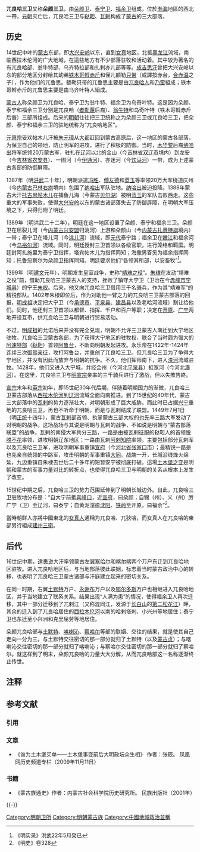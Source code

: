 '''兀良哈三卫'''又称'''朵颜三卫'''，由[[朵颜卫|朵颜卫]]、[[泰宁卫|泰宁卫]]、[[福余卫|福余卫]]组成，位於[[渤海|渤海]]地區的西北一帶。[[元朝|元朝]]灭亡后，兀良哈三卫与[[鞑靼_(蒙古)|鞑靼]]、[[瓦剌|瓦剌]]构成了[[蒙古|蒙古]]的三大部落。

==历史==
14世纪中叶的[[蒙古|蒙古]]东部，即[[大兴安岭|大兴安岭]]以东，直到[[女真|女真]]地区，北抵[[黑龙江|黑龙江]]流域，南临西拉木伦河的广大地域，在這些地方有不少部落驻牧和活动着。其中较为著名的有兀良哈部、翁牛特部、乌齐特拉部和扎剌亦儿部等等。[[成吉思汗|成吉思汗]]曾把大兴安岭以东的部分地区分封给其幼弟[[铁木哥斡赤斤|铁木哥斡赤斤]]和侄儿额勒[[按赤台|只带]]（或譯按赤台，[[合赤温|合赤温]]之子），作为他们的兀鲁思{{NoteTag|兀鲁思（ulus）：蒙古语“人民、分地、国家”之意}}。额勒只带的兀鲁思主要是由[[乌梁海|兀良哈人]]和[[乃蛮|乃蛮]]組成；铁木哥斡赤斤的兀鲁思主要是由乌齐叶特人組成。

[[蒙古人|蒙古人]]称朵颜卫为兀良哈、泰宁卫为翁牛特、福余卫为乌奇叶特。这是因为朵颜、泰宁和福余三卫分别是兀良哈（[[者勒蔑|者勒蔑]]后裔）、[[翁牛特部|翁牛特]]和乌奇叶特（铁木哥斡赤斤后裔）三部所组成。后来的[[明朝|明朝]]往往把三卫统称之为朵颜三卫或兀良哈三卫，把朵颜、泰宁和福余三卫的驻地统称为“兀良哈地区”。

[[元惠宗|元惠宗]]妥欢帖木儿汗被[[朱元璋|朱元璋]]从[[大都|大都]]赶回到蒙古高原后，这一地区的蒙古各部落，为保卫自己的领地，防止明军的进攻，进行了积极的防御。当时，[[木华黎|木华黎]]后裔[[纳哈出|纳哈出]]将军统领20万蒙古军，驻扎在[[辽河|辽河]]以北的金山（今[[吉林省|吉林省]][[双辽市|双辽市]]境内）到龙安（今[[吉林省|吉林省]][[农安县|农安县]]）、一图河（今[[伊通河|伊通河]]）、亦迷河（今[[饮马河|饮马河]]）一带，成为上述蒙古各部的防御屏障。

1387年（明[[洪武|洪武]]二十年），明朝派遣[[冯胜|冯胜]]、[[傅友德|傅友德]]和[[蓝玉|蓝玉]]等率领20万大军绕道庆州（今[[内蒙古|内蒙古]][[巴林右旗|巴林右旗]]境内）包围了[[纳哈出|纳哈出]]军队驻地。[[纳哈出|纳哈出]]被迫投降。1388年蒙古大汗[[北元后主|托古思帖木儿]]在捕鱼儿海（今蒙古[[贝尔湖|贝尔湖]]）被明[[蓝玉|蓝玉]]的军队击败西走。这些重大的军事失败，使得[[大兴安岭|大兴安岭]]以东的蒙古诸部落失去了防御屏障，在明朝大军压境之下，只得归附了明廷。

1389年（明洪武二十二年），明廷在这一地区设置了朵颜、泰宁和福余三卫。朵颜卫在屈裂儿河（今[[内蒙古|内蒙古]][[兴安盟|兴安盟]]归洮河）上游和朵颜山（今[[内蒙古|内蒙古]][[扎赉特旗|扎赉特旗]]境内）一带；泰宁卫在塔儿河（今[[洮儿河|洮儿河]]）流域，即[[元代|元代]]泰宁路；福余卫在[[嫩江|嫩江]]和福余河（今[[乌裕尔河|乌裕尔河]]）流域。同时，明廷授封三卫首领以各级官职，进行笼络和羁縻。明廷封阿扎施里为泰宁卫指挥，塔宾帖木儿为指挥同知；海撒男答奚为福余指挥同知；托鲁忽察尔为朵颜卫指挥同知。明廷要求他们“各领其所部，以安畜牧”<ref>《明实录》洪武22年5月癸已</ref>。

1399年（明[[建文|建文]]元年），明朝发生皇室战争，史称“[[靖难之役|靖难之役]]”。[[朱棣|朱棣]]在发动“靖难之役”前，借助兀良哈三卫蒙古人的支持，挫败了镇守大宁卫（卫治在今[[赤峰市|赤峰市]][[宁城县|宁城县]]）的宁王[[朱权|朱权]]。后来，他又向兀良哈三卫借用三千名骑兵，作为其“靖难军”的精锐部队。1402年朱棣即位后，作为对助他一臂之力的兀良哈三卫蒙古部落的回报，[[明成祖|明成祖]]决定把大宁卫（今[[承德市|承德市]]、[[平泉县|平泉县]]、[[建昌县|建昌县]]以及老哈河流域）割让给他们。同时，他还封三卫首领以都督、指挥、千户和百户等职；决定在[[开原|开原]]、[[广宁卫|广宁]]两地开设互市，供兀良哈三卫与明朝进行贸易活动。

不过，[[明成祖|明成祖]]的允诺后来并没有完全兑现，明朝不允许三卫蒙古人南迁到大宁地区驻牧。兀良哈三卫蒙古各部，为了获得大宁地区的驻牧权，联合了当时颇为强大的[[阿蘇特|阿速特部]]（[[鞑靼|鞑靼]]）首领[[阿鲁台|阿鲁台]]，不断向明朝发起进攻。永乐帝在1422年-1424年连续三次[[明成祖远征漠北之战|御驾亲征]]，攻打阿鲁台，并重创了兀良哈三卫。但兀良哈三卫为了争得大宁地区，并没有因此而放弃与明朝的抗争。不久，他们挥师南下，进入[[滦河|滦河]]流域驻牧。1428年，他们又进入大宁城，并经会州（今河北[[平泉县|平泉县]]）抵宽河（今河北[[瀑河|瀑河]]）。在这里，兀良哈三卫与[[明宣宗|明宣宗]]亲率的三千骑兵进行了激战，但以失敗告終。

[[明宣宗|宣宗]]末年和[[明英宗|英宗]]初年，即15世纪30年代后期，伴随着明朝国力的渐微，兀良哈三卫蒙古部落从[[西拉木伦河|西拉木伦河]]到[[辽河|辽河]]流域全面向南推进。到了15世纪的40年代，蒙古三大部落中的[[瓦剌|瓦剌]]的势力逐渐壮大，对明朝形成了巨大威胁。而此时已占据[[兴宁|兴宁]]重地的兀良哈三卫，再也不听命于明朝，而是与瓦剌结成了联盟。1449年7月1日（明[[正统_(年号)|正统]]十四年），蒙古[[瓦剌|瓦剌]]部首领、执掌蒙古三部大权的[[也先|也先]]率三路大军发动了对明朝的战争。这场战场与其说是明朝与瓦剌的战争，不如说是明朝与“蒙古部落联盟”的战争。瓦剌的南侵大军共分三路，一路是由被瓦剌征服的鞑靼人的首领[[脱脱不花|脱脱不花]]率领，进攻明朝辽东地区；一路由瓦剌[[阿剌知院|阿剌知院]]率领，主要包括部分瓦剌军以及兀良哈三卫军，进攻明朝军事重镇[[宣府|宣府]]（今[[河北省|河北省]][[张家口市|张家口市]]）；最精锐一路是也先亲自统领的中路军，攻击明朝的军事重镇[[大同市|大同]]。战端一开，长城沿线烽火绵延，九边重镇自朱棣去世后二十多年的短暂安宁被彻底打破。這場[[土木堡之变|土木堡之变]]是明朝和蒙古的军事力量对比的转折点，也使得兀良哈三卫与明朝的关系从根本上发生了改变。

15世纪中期之后，兀良哈三卫的势力范围延伸到了明朝长城边外。自此，兀良哈三卫驻牧地分布是：“自大宁前抵[[喜峰口|喜峰口]]，近[[宣府|宣府]]，曰朵颜；自锦（州）、义（州）厉广宁（卫）至辽河，曰泰宁；自黄泥漥逾[[沈阳|沈阳]]、[[铁岭|铁岭]]至开原，曰福余”<ref>《明史》卷328</ref>。

當時朝鲜人亦將中國東北的[[女真人|女真人]]通稱为兀良哈、兀狄哈，而女真人在兀良哈的東部另行組成[[建州三衛|建州三衛]]。

==后代==
16世纪中期，[[打来孙|達赉逊]]大汗率领蒙古左翼[[察哈尔部|察哈尔]]和[[喀尔喀蒙古族|喀尔喀]]两个万户东迁到兀良哈地区驻牧。进入兀良哈地区后，与当地部落彼此联姻，标志着当时蒙古政治中心的转移，也表明了兀良哈三卫蒙古诸部与汗庭建立起来的密切关系。

在同一时期，右翼[[土默特部|土默特]]万户、[[永谢布|永谢布]]万户以及[[鄂尔多斯部|鄂尔多斯]]万户也相继进入兀良哈地区，并于当地建立了联系关系。结果出现“人满为患”的情况，使得福余卫人再次迁移，其中一部分迁移到了兀剌江（又称混同江，发源于[[长白山|长白山]]的[[第二松花江|第二松花江]]）畔，其余的迁入到了兀良哈居住的[[西拉木伦河|西拉木伦河]]以南的哈剌塔剌、小兴州等地居住；泰宁卫也东迁至小兴洲和克里屈劳等地居住。

朵颜兀良哈部与[[土默特部|土默特]]、[[喀喇沁部|喀喇沁]]、[[察哈尔部|察哈尔]]等部的联姻、交往的结果，就是使其自己走向一分为三。与土默特交往密切的那一部分就归了土默特（以及[[蒙古贞|蒙古贞]]）；与喀喇沁交往密切的那一部分就归了喀喇沁；与察哈尔交往密切的那一部分就归了察哈尔。就这样到了明末，朵颜兀良哈的力量大大分解，从而兀良哈部这一名称逐渐终止传世。

== 注释 ==
{{NoteFoot}}

== 参考文献 ==
=== 引用 ===
{{Reflist}}

=== 文章 ===
* 《谁为土木堡买单――土木堡事变前后大明政坛众生相》 作者：张嵚。 凤凰网历史频道专栏（2009年11月11日）

=== 书籍 ===
* 《蒙古族通史》作者：内蒙古社会科学院历史研究所。 民族出版社（2001年）

{{-}}
{{蒙古族|史}}
{{明朝行政区划|nocat}}
[[Category:明朝卫所|Category:明朝卫所]]
[[Category:明朝蒙古族|Category:明朝蒙古族]]
[[Category:中國地域政治並稱|Category:中國地域政治並稱]]